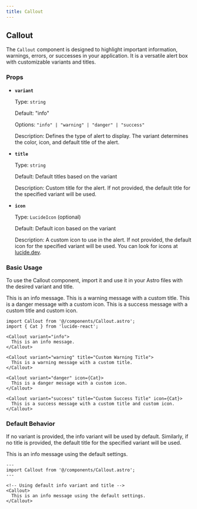 ```yaml
---
title: Callout
---
```



## Callout

The `Callout` component is designed to highlight important information, warnings, errors, or successes in your application. It is a versatile alert box with customizable variants and titles.

### Props

- **`variant`**

  Type: `string`

  Default: "info"

  Options: `"info" | "warning" | "danger" | "success"`

  Description: Defines the type of alert to display. The variant determines the color, icon, and default title of the alert.

- **`title`**

  Type: `string`

  Default: Default titles based on the variant

  Description: Custom title for the alert. If not provided, the default title for the specified variant will be used.

- **`icon`**

  Type: `LucideIcon` (optional)

  Default: Default icon based on the variant

  Description: A custom icon to use in the alert. If not provided, the default icon for the specified variant will be used. You can look for icons at [lucide.dev](https://lucide.dev/icons/).

### Basic Usage
To use the Callout component, import it and use it in your Astro files with the desired variant and title.


<Callout variant="info">
  This is an info message.
</Callout>

<Callout variant="warning" title="Custom Warning Title">
  This is a warning message with a custom title.
</Callout>

<Callout variant="danger" icon={Cat}>
  This is a danger message with a custom icon.
</Callout>

<Callout variant="success" title="Custom Success Title" icon={Cat}>
  This is a success message with a custom title and custom icon.
</Callout>

```mdx
import Callout from '@/components/Callout.astro';
import { Cat } from 'lucide-react';

<Callout variant="info">
  This is an info message.
</Callout>

<Callout variant="warning" title="Custom Warning Title">
  This is a warning message with a custom title.
</Callout>

<Callout variant="danger" icon={Cat}>
  This is a danger message with a custom icon.
</Callout>

<Callout variant="success" title="Custom Success Title" icon={Cat}>
  This is a success message with a custom title and custom icon.
</Callout>
```

### Default Behavior

If no variant is provided, the info variant will be used by default. Similarly, if no title is provided, the default title for the specified variant will be used.

<Callout>
  This is an info message using the default settings.
</Callout>

```astro
---
import Callout from '@/components/Callout.astro';
---

<!-- Using default info variant and title -->
<Callout>
  This is an info message using the default settings.
</Callout>
```